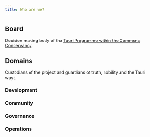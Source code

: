 ```yaml
---
title: Who are we?
---
```



## Board

Decision making body of the [Tauri Programme within the Commons Concervancy](https://dracc.commonsconservancy.org/0035/).

<CardGrid>
<WeAre name="simon" />
<WeAre name="fabian" />
</CardGrid>

## Domains

Custodians of the project and guardians of truth, nobility and the Tauri ways.

### Development
<CardGrid>
<WeAre name="simon" />
<WeAre name="fabian" />
</CardGrid>

### Community
<CardGrid>
<WeAre name="simon" />
<WeAre name="fabian" />
</CardGrid>

### Governance
<CardGrid>
<WeAre name="simon" />
<WeAre name="fabian" />
</CardGrid>

### Operations
<CardGrid>
<WeAre name="simon" />
<WeAre name="fabian" />
</CardGrid>
